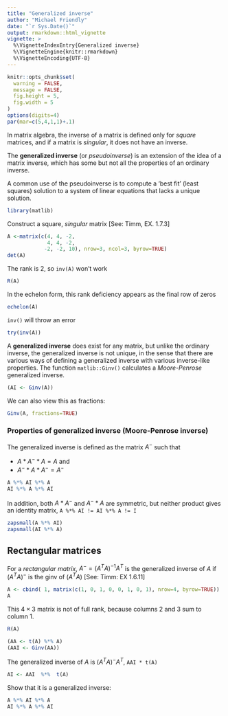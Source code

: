 ---
title: "Generalized inverse"
author: "Michael Friendly"
date: "`r Sys.Date()`"
output: rmarkdown::html_vignette
vignette: >
  %\VignetteIndexEntry{Generalized inverse}
  %\VignetteEngine{knitr::rmarkdown}
  %\VignetteEncoding{UTF-8}
---

```{r nomessages, echo = FALSE}
knitr::opts_chunk$set(
  warning = FALSE,
  message = FALSE,
  fig.height = 5,
  fig.width = 5
)
options(digits=4)
par(mar=c(5,4,1,1)+.1)
```

In matrix algebra, the inverse of a matrix is defined only for *square* matrices,
and if a matrix is *singular*, it does not have an inverse.

The **generalized inverse** (or *pseudoinverse*)
is an extension of the idea of a matrix inverse,
which has some but not all the properties of an ordinary inverse.

A common use of the pseudoinverse is to compute a 'best fit' (least squares)
solution to a system of linear equations that lacks a unique solution.

```{r }
library(matlib)
```

 Construct a square, *singular* matrix [See: Timm, EX. 1.7.3]

```{r }
A <-matrix(c(4, 4, -2,
             4, 4, -2,
            -2, -2, 10), nrow=3, ncol=3, byrow=TRUE)
det(A)
```

The rank is 2, so `inv(A)` won't work

```{r }
R(A)
```

 In the echelon form, this rank deficiency appears as the final row of zeros

```{r }
echelon(A)
```

`inv()` will throw an error

```{r }
try(inv(A))
```

 A **generalized inverse** does exist for any  matrix,
 but unlike the ordinary inverse, the generalized inverse is not unique, in the
 sense that there are various ways of defining a generalized inverse with
 various inverse-like properties.  The function `matlib::Ginv()` calculates
 a *Moore-Penrose* generalized inverse.

```{r }
(AI <- Ginv(A))
```

We can also view this as fractions:

```{r }
Ginv(A, fractions=TRUE)
```

### Properties of generalized inverse (Moore-Penrose inverse)

The generalized inverse is defined as the matrix $A^-$ such that

* $A * A^- * A = A$ and
* $A^- * A * A^- = A^-$

```{r }
A %*% AI %*% A
AI %*% A %*% AI
```

In addition, both $A * A^-$ and $A^- * A$ are symmetric, but
neither product gives an identity matrix, `A %*% AI != AI %*% A != I`


```{r }
zapsmall(A %*% AI)
zapsmall(AI %*% A)
```

## Rectangular matrices

For a *rectangular matrix*, $A^- = (A^{T} A)^{-1} A^{T}$
is the generalized inverse of $A$
if $(A^{T} A)^-$  is the ginv of $(A^{T} A)$ [See: Timm: EX 1.6.11]

```{r }
A <- cbind( 1, matrix(c(1, 0, 1, 0, 0, 1, 0, 1), nrow=4, byrow=TRUE))
A
```

This $4 \times 3$ matrix is not of full rank, because columns 2 and 3 sum to column 1.

```{r }
R(A)

(AA <- t(A) %*% A)
(AAI <- Ginv(AA))
```

The generalized inverse of $A$ is $(A^{T} A)^- A^{T}$,  `AAI * t(A)`

```{r }
AI <- AAI  %*%  t(A)
```

Show that it is a generalized inverse:

```{r }
A %*% AI %*% A
AI %*% A %*% AI
```

